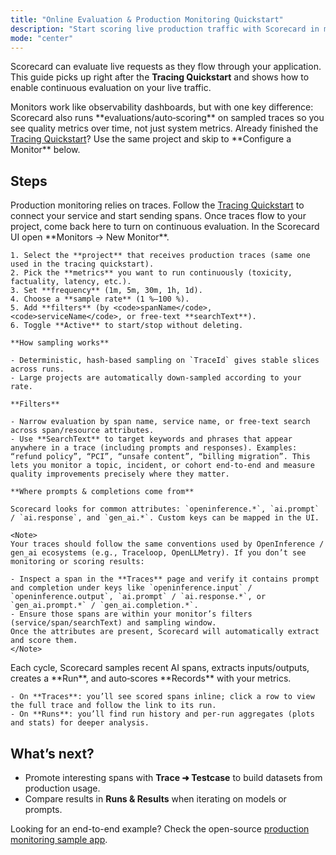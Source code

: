 ```yaml
---
title: "Online Evaluation & Production Monitoring Quickstart"
description: "Start scoring live production traffic with Scorecard in minutes."
mode: "center"
---
```



Scorecard can evaluate live requests as they flow through your application. This guide picks up right after the **Tracing Quickstart** and shows how to enable continuous evaluation on your live traffic.

<Info>
Monitors work like observability dashboards, but with one key difference: Scorecard also runs **evaluations/auto‑scoring** on sampled traces so you see quality metrics over time, not just system metrics.
</Info>

<Tip>
Already finished the <a href="/intro/tracing-quickstart">Tracing Quickstart</a>? Use the same project and skip to **Configure a Monitor** below.
</Tip>

## Steps
<Steps>
  <Step title="Instrument tracing (one-time)">
    Production monitoring relies on traces. Follow the <a href="/intro/tracing-quickstart">Tracing Quickstart</a> to connect your service and start sending spans. Once traces flow to your project, come back here to turn on continuous evaluation.
  </Step>

  <Step title="Configure a Monitor">
    In the Scorecard UI open **Monitors → New Monitor**.

    1. Select the **project** that receives production traces (same one used in the tracing quickstart).
    2. Pick the **metrics** you want to run continuously (toxicity, factuality, latency, etc.).
    3. Set **frequency** (1m, 5m, 30m, 1h, 1d).
    4. Choose a **sample rate** (1 %–100 %).
    5. Add **filters** (by <code>spanName</code>, <code>serviceName</code>, or free-text **searchText**).
    6. Toggle **Active** to start/stop without deleting.

<DarkLightImage
  lightSrc="/images/monitors/monitor-filters.png"
  darkSrc="/images/monitors/monitor-filters.png"
  caption="Monitor options – sample & filter."
  alt="Sample and filter UI."
/>

    **How sampling works**

    - Deterministic, hash-based sampling on `TraceId` gives stable slices across runs.
    - Large projects are automatically down-sampled according to your rate.

<DarkLightImage
  lightSrc="/images/monitors/monitor-sample-rate.png"
  darkSrc="/images/monitors/monitor-sample-rate.png"
  caption="Monitor options – sample & filter."
  alt="Sample and filter UI."
/>

    **Filters**

    - Narrow evaluation by span name, service name, or free-text search across span/resource attributes.
    - Use **SearchText** to target keywords and phrases that appear anywhere in a trace (including prompts and responses). Examples: “refund policy”, “PCI”, “unsafe content”, “billing migration”. This lets you monitor a topic, incident, or cohort end-to-end and measure quality improvements precisely where they matter.

<DarkLightImage
  lightSrc="/images/monitors/monitor-filters-2.png"
  darkSrc="/images/monitors/monitor-filters-2.png"
  caption="Monitor options – sample & filter."
  alt="Sample and filter UI."
/>

    **Where prompts & completions come from**

    Scorecard looks for common attributes: `openinference.*`, `ai.prompt` / `ai.response`, and `gen_ai.*`. Custom keys can be mapped in the UI.

    <Note>
    Your traces should follow the same conventions used by OpenInference / gen_ai ecosystems (e.g., Traceloop, OpenLLMetry). If you don’t see monitoring or scoring results:

    - Inspect a span in the **Traces** page and verify it contains prompt and completion under keys like `openinference.input` / `openinference.output`, `ai.prompt` / `ai.response.*`, or `gen_ai.prompt.*` / `gen_ai.completion.*`.
    - Ensure those spans are within your monitor’s filters (service/span/searchText) and sampling window.
    Once the attributes are present, Scorecard will automatically extract and score them.
    </Note>
  </Step>

  <Step title="Where results show up">
    Each cycle, Scorecard samples recent AI spans, extracts inputs/outputs, creates a **Run**, and auto‑scores **Records** with your metrics.

    - On **Traces**: you’ll see scored spans inline; click a row to view the full trace and follow the link to its run.
    - On **Runs**: you’ll find run history and per‑run aggregates (plots and stats) for deeper analysis.

  <DarkLightImage
    lightSrc="/images/monitors/monitors-traces-search.png"
    darkSrc="/images/monitors/monitors-traces-search.png"
    caption="Traces search page with scores created by a 'monitor'."
    alt="Screenshot of traces page."
  />
  </Step>
</Steps>

## What’s next?

- Promote interesting spans with **Trace ➜ Testcase** to build datasets from production usage.
- Compare results in **Runs & Results** when iterating on models or prompts.

<Note>
Looking for an end-to-end example? Check the open-source <a href="https://github.com/scorecard-ai/scorecard-examples" target="_blank">production monitoring sample app</a>.
</Note>